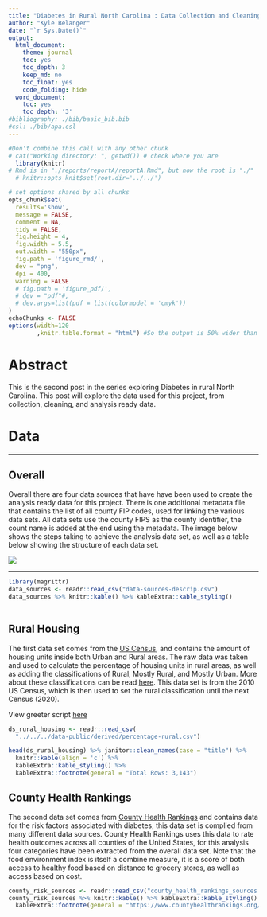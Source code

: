 ```yaml
---
title: "Diabetes in Rural North Carolina : Data Collection and Cleaning"
author: "Kyle Belanger"
date: "`r Sys.Date()`"
output:
  html_document:
    theme: journal
    toc: yes
    toc_depth: 3
    keep_md: no
    toc_float: yes
    code_folding: hide
  word_document:
    toc: yes
    toc_depth: '3'
#bibliography: ./bib/basic_bib.bib
#csl: ./bib/apa.csl
---
```


<!-- These two chunks should be added in the beginning of every .Rmd 
  that you want to source an .R script -->
<!--  The 1st mandatory chunk  -->
<!--  Set the working directory to the repository's base directory -->
```r
#Don't combine this call with any other chunk 
# cat("Working directory: ", getwd()) # check where you are
  library(knitr)
# Rmd is in "./reports/reportA/reportA.Rmd", but now the root is "./"
  # knitr::opts_knit$set(root.dir='../../') 
```

<!--  The 2nd mandatory chunk  -->
<!-- Set the report-wide options, and point to the external code file. -->
```r
# set options shared by all chunks
opts_chunk$set(
  results='show', 
  message = FALSE,
  comment = NA, 
  tidy = FALSE,
  fig.height = 4, 
  fig.width = 5.5, 
  out.width = "550px",
  fig.path = 'figure_rmd/',     
  dev = "png",
  dpi = 400,
  warning = FALSE
  # fig.path = 'figure_pdf/',     
  # dev = "pdf"#,
  # dev.args=list(pdf = list(colormodel = 'cmyk'))
)
echoChunks <- FALSE
options(width=120
        ,knitr.table.format = "html") #So the output is 50% wider than the default.
```

# Abstract 

This is the second post in the series exploring Diabetes in rural North Carolina.  This post will explore the data used for this project, from collection, cleaning, and analysis ready data.

# Data

---

## Overall 

Overall there are four data sources that have have been used to create the analysis ready data for this project. There is one additional metadata file that contains the list of all county FIP codes, used for linking the various data sets.  All data sets use the county FIPS as the county identifier, the count name is added at the end using the metadata. The image below shows the steps taking to achieve the analysis data set, as well as a table below showing the structure of each data set.  

![](data-cleaning.png)

---

```r
library(magrittr)
data_sources <- readr::read_csv("data-sources-descrip.csv")
data_sources %>% knitr::kable() %>% kableExtra::kable_styling()
  
```

## Rural Housing

The first data set comes from the [US Census](https://data.census.gov/cedsci/table?q=rural%20house&hidePreview=true&tid=DECENNIALSF12010.H2&vintage=2010&tp=true&g=0100000US.050000), and contains the amount of housing units inside both Urban and Rural areas.  The raw data was taken and used to calculate the percentage of housing units in rural areas, as well as adding the classifications of Rural, Mostly Rural, and Mostly Urban.  More about these classifications can be read [here](https://www2.census.gov/geo/pdfs/reference/ua/Defining_Rural.pdf).  This data set is from the 2010 US Census, which is then used to set the rural classification until the next Census (2020). 

View greeter script [here]() <!-- NEED LINK --> 

```r
ds_rural_housing <- readr::read_csv(
  "../../../data-public/derived/percentage-rural.csv")

head(ds_rural_housing) %>% janitor::clean_names(case = "title") %>% 
  knitr::kable(align = 'c') %>% 
  kableExtra::kable_styling() %>% 
  kableExtra::footnote(general = "Total Rows: 3,143")
```

## County Health Rankings

The second data set comes from [County Health Rankings](https://www.countyhealthrankings.org/) and contains data for the risk factors associated with diabetes, this data set is complied from many different data sources.  County Health Rankings uses this data to rate health outcomes across all counties of the United States, for this analysis four categories have been extracted from the overall data set. Note that the food environment index is itself a combine measure, it is a score of both access to healthy food based on distance to grocery stores, as well as access based on cost.  

```r
county_risk_sources <- readr::read_csv("county_health_rankings_sources.csv")
county_risk_sources %>% knitr::kable() %>% kableExtra::kable_styling() %>% 
  kableExtra::footnote(general = "https://www.countyhealthrankings.org/explore-health-rankings/measures-data-sources/2020-measures" , general_title = "Source: ")

```


